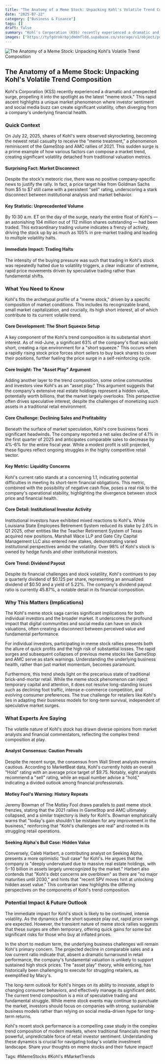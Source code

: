 ```yaml
---
title: "The Anatomy of a Meme Stock: Unpacking Kohl's Volatile Trend Composition"
date: "2025-07-22"
category: ["Business & Finance"]
tags: []
draft: false
summary: "Kohl's Corporation (KSS) recently experienced a dramatic and unexpected surge, propelling it into the spotlight as the latest \"meme stock.\" This rapid ascent highlights a unique market phenomenon where investor sentiment and social media buzz can create significant volatility, often diverging from a company's underlying financial health."
images: ["https://tyfgdrokrbpjdmdmfldd.supabase.co/storage/v1/object/public/image/2025-07-22-12-04-07-718-04-00.jpg"]
---
```



![The Anatomy of a Meme Stock: Unpacking Kohl's Volatile Trend Composition](https://tyfgdrokrbpjdmdmfldd.supabase.co/storage/v1/object/public/image/2025-07-22-12-04-07-718-04-00.jpg)

## The Anatomy of a Meme Stock: Unpacking Kohl's Volatile Trend Composition

Kohl's Corporation (KSS) recently experienced a dramatic and unexpected surge, propelling it into the spotlight as the latest "meme stock." This rapid ascent highlights a unique market phenomenon where investor sentiment and social media buzz can create significant volatility, often diverging from a company's underlying financial health.

### Quick Context

On July 22, 2025, shares of Kohl's were observed skyrocketing, becoming the newest retail casualty to receive the "meme treatment," a phenomenon reminiscent of the GameStop and AMC rallies of 2021. This sudden surge is a prime example of how various factors can compose a market trend, creating significant volatility detached from traditional valuation metrics.

#### Surprising Fact: Market Disconnect

Despite the stock's meteoric rise, there was no positive company-specific news to justify the rally. In fact, a price target hike from Goldman Sachs from $5 to $7 still came with a persistent "sell" rating, underscoring a stark disconnect between institutional analysis and market behavior.

#### Key Statistic: Unprecedented Volume

By 10:30 a.m. ET on the day of the surge, nearly the entire float of Kohl's — an astonishing 104 million out of 112 million shares outstanding — had been traded. This extraordinary trading volume indicates a frenzy of activity, driving the stock up by as much as 105% in pre-market trading and leading to multiple volatility halts.

#### Immediate Impact: Trading Halts

The intensity of the buying pressure was such that trading in Kohl's stock was repeatedly halted due to volatility triggers, a clear indicator of extreme, rapid price movements driven by speculative trading rather than fundamental shifts.

### What You Need to Know

Kohl's fits the archetypal profile of a "meme stock," driven by a specific composition of market conditions. This includes its recognizable brand, small market capitalization, and crucially, its high short interest, all of which contribute to its current volatile trend.

#### Core Development: The Short Squeeze Setup

A key component of the Kohl's trend composition is its substantial short interest. As of mid-June, a significant 63% of the company's float was sold short, creating a ripe environment for a "short squeeze." This occurs when a rapidly rising stock price forces short sellers to buy back shares to cover their positions, further fueling the price surge in a self-reinforcing cycle.

#### Core Insight: The "Asset Play" Argument

Adding another layer to the trend composition, some online communities and investors view Kohl's as an "asset play." This argument suggests that the company's extensive real estate holdings represent a hidden value, potentially worth billions, that the market largely overlooks. This perspective often drives speculative interest, despite the challenges of monetizing such assets in a traditional retail environment.

#### Core Challenge: Declining Sales and Profitability

Beneath the surface of market speculation, Kohl's core business faces significant headwinds. The company reported a net sales decline of 4.1% in the first quarter of 2025 and anticipates comparable sales to decrease by 4%-6% for the entire fiscal year. While a modest profit is still projected, these figures reflect ongoing struggles in the highly competitive retail sector.

#### Key Metric: Liquidity Concerns

Kohl's current ratio stands at a concerning 1.1, indicating potential difficulties in meeting its short-term financial obligations. This metric, combined with the possibility of negative cash flow, poses a real risk to the company's operational stability, highlighting the divergence between stock price and financial health.

#### Core Detail: Institutional Investor Activity

Institutional investors have exhibited mixed reactions to Kohl's. While Louisiana State Employees Retirement System reduced its stake by 2.6% in Q1 2025, other entities like the Teacher Retirement System of Texas acquired new positions. Marshall Wace LLP and Gate City Capital Management LLC also entered new stakes, demonstrating varied institutional perspectives amidst the volatility. Over 98% of Kohl's stock is owned by hedge funds and other institutional investors.

#### Core Trend: Dividend Payout

Despite its financial challenges and stock volatility, Kohl's continues to pay a quarterly dividend of $0.125 per share, representing an annualized dividend of $0.50 and a yield of 5.22%. The company's dividend payout ratio is currently 45.87%, a notable detail in its financial composition.

### Why This Matters (Implications)

The Kohl's meme stock saga carries significant implications for both individual investors and the broader market. It underscores the profound impact that digital communities and social media can have on stock valuations, often creating a disconnect between perceived value and fundamental performance.

For individual investors, participating in meme stock rallies presents both the allure of quick profits and the high risk of substantial losses. The rapid surges and subsequent collapses of previous meme stocks like GameStop and AMC serve as stark warnings. Understanding the underlying business health, rather than just market momentum, becomes paramount.

Furthermore, this trend sheds light on the precarious state of traditional brick-and-mortar retail. While the meme stock phenomenon can inject temporary capital and attention, it does not resolve long-standing issues such as declining foot traffic, intense e-commerce competition, and evolving consumer preferences. The true challenge for retailers like Kohl's lies in adapting their business models for long-term survival, independent of speculative market surges.

### What Experts Are Saying

The volatile nature of Kohl's stock has drawn diverse opinions from market analysts and financial commentators, reflecting the complex trend composition at play.

#### Analyst Consensus: Caution Prevails

Despite the recent surge, the consensus from Wall Street analysts remains cautious. According to MarketBeat data, Kohl's currently holds an overall "Hold" rating with an average price target of $9.75. Notably, eight analysts recommend a "sell" rating, while an equal number advise a "hold," indicating a divided outlook among financial professionals.

#### Motley Fool's Warning: History Repeats

Jeremy Bowman of The Motley Fool draws parallels to past meme stock frenzies, stating that the 2021 rallies in GameStop and AMC ultimately collapsed, and a similar trajectory is likely for Kohl's. Bowman emphatically warns that "today's gain shouldn't be mistaken for any improvement in the business," reinforcing that "Kohl's challenges are real" and rooted in its struggling retail operations.

#### Seeking Alpha's Bull Case: Hidden Value

Conversely, Caleb Harbert, a contributing analyst on Seeking Alpha, presents a more optimistic "bull case" for Kohl's. He argues that the company is "deeply undervalued due to massive real estate holdings, with $5-$10 billion in assets largely unrecognized by the market." Harbert also contends that "Kohl's debt concerns are overblown" as there are "no major maturities until 2030," and hints that "recent SPV moves hint at unlocking hidden asset value." This contrarian view highlights the differing perspectives on the components of Kohl's trend composition.

### Potential Impact & Future Outlook

The immediate impact for Kohl's stock is likely to be continued, intense volatility. As the dynamics of the short squeeze play out, rapid price swings are expected. However, the transient nature of meme stock rallies suggests that these surges are often temporary, offering quick gains for some but significant risks for those who buy at inflated prices.

In the short to medium term, the underlying business challenges will remain Kohl's primary concern. The projected decline in comparable sales and a low current ratio indicate that, absent a dramatic turnaround in retail performance, the company's fundamental valuation is unlikely to support sustained high stock prices. The "asset play" theory, while enticing, has historically been challenging to execute for struggling retailers, as exemplified by Macy's.

The long-term outlook for Kohl's hinges on its ability to innovate, adapt to changing consumer behaviors, and effectively manage its significant debt. The current trend composition is a mix of speculative trading and fundamental struggle. While meme stock events may continue to punctuate the market, investors should focus on companies with strong, sustainable business models rather than relying on social media-driven hype for long-term returns.

Kohl's recent stock performance is a compelling case study in the complex trend composition of modern markets, where traditional financials meet the powerful, unpredictable force of retail investor sentiment. Understanding these dynamics is crucial for navigating today's volatile investment landscape. Share your thoughts on meme stocks and their future impact!

Tags: #MemeStocks #Kohl's #MarketTrends


